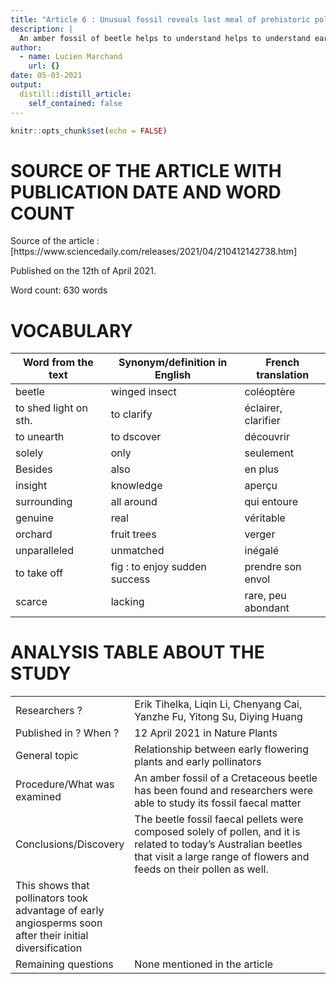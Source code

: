 ```yaml
---
title: "Article 6 : Unusual fossil reveals last meal of prehistoric pollinator"
description: |
  An amber fossil of beetle helps to understand helps to understand early Cretaceous pollination.
author:
  - name: Lucien Marchand
    url: {}
date: 05-03-2021
output:
  distill::distill_article:
    self_contained: false
---
```


```r
knitr::opts_chunk$set(echo = FALSE)
```

# SOURCE OF THE ARTICLE WITH PUBLICATION DATE AND WORD COUNT
Source of the article : [https://www.sciencedaily.com/releases/2021/04/210412142738.htm]

Published on the 12th of April 2021.

Word count: 630 words

# VOCABULARY
| Word from the text    | Synonym/definition in English | French translation  |
| --------------------- | ----------------------------- | ------------------- |
| beetle                | winged insect                 | coléoptère          |
| to shed light on sth. | to clarify                    | éclairer, clarifier |
| to unearth            | to dscover                    | découvrir           |
| solely                | only                          | seulement           |
| Besides               | also                          | en plus             |
| insight               | knowledge                     | aperçu              |
| surrounding           | all around                    | qui entoure         |
| genuine               | real                          | véritable           |
| orchard               | fruit trees                   | verger              |
| unparalleled          | unmatched                     | inégalé             |
| to take off           | fig : to enjoy sudden success | prendre son envol   |
| scarce                | lacking                       | rare, peu abondant  |

# ANALYSIS TABLE ABOUT THE STUDY
|                             |                                                                                                                                                                                                                                                                                                    |
| --------------------------- | -------------------------------------------------------------------------------------------------------------------------------------------------------------------------------------------------------------------------------------------------------------------------------------------------- |
| Researchers ?               | Erik Tihelka, Liqin Li, Chenyang Cai, Yanzhe Fu, Yitong Su, Diying Huang                                                                                                                                                                                                                           |
| Published in ? When ?       | 12 April 2021 in Nature Plants                                                                                                                                                                                                                                                                     |
| General topic               | Relationship between early flowering plants and early pollinators                                                                                                                                                                                                                                  |
| Procedure/What was examined | An amber fossil of a Cretaceous beetle has been found and researchers were able to study its fossil faecal matter                                                                                                                                                                                  |
| Conclusions/Discovery       | The beetle fossil faecal pellets were composed solely of pollen, and it is related to today's Australian beetles that visit a large range of flowers and feeds on their pollen as well. 
This shows that pollinators took advantage of early angiosperms soon after their initial diversification  |
| Remaining questions         | None mentioned in the article                                                                                                                                                                                                                                                                      |
